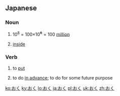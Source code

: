 ==Japanese==

===Noun===
{{ja-noun}}

# {{ja-def|億}} 10<sup>8</sup> = 100×10<big>⁶</big> = 100 [[million]]
# {{ja-def|奥}} [[inside]]

===Verb===
{{ja-verb|type=1}}

# {{ja-def|置く}} to [[put]]
# {{label|ja|following a て-form verb}} to do [[in advance]]; to do for some future purpose

[[ko:おく]]
[[ky:おく]]
[[lo:おく]]
[[ja:おく]]
[[pl:おく]]
[[uk:おく]]
[[zh:おく]]